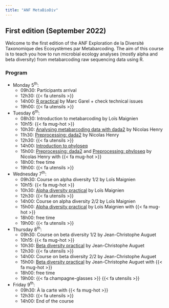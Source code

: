 ```yaml
---
title: "ANF MetaBioDiv"
---
```


## First edition (September 2022){.unnumbered}

Welcome to the first edition of the ANF Exploration de la Diversité Taxonomique des Ecosystèmes par Metabarcoding.
The aim of this course is to teach you how to run microbial ecology analyses (mostly alpha and beta diversity) from metabarcoding raw sequencing data using R.

### Program{.unnumbered}

* Monday 5<sup>th</sup>:
    * 09h30: Participants arrival
    * 12h30: {{< fa utensils >}}
    * 14h00: [R practical](practicals/rforbeginer.html) by Marc Garel + check technical issues
    * 19h00: {{< fa utensils >}}
* Tuesday 6<sup>th</sup>:
    * 08h30: Introduction to metabarcoding by Loïs Maignien
    * 10h15: {{< fa mug-hot >}}
    * 10h30: [Analysing metabarcoding data with dada2](courses/dada2.html) by Nicolas Henry
    * 11h30: [Preprocessing: dada2](practicals/preprocessing_dada2.html) by Nicolas Henry
    * 12h30: {{< fa utensils >}}
    * 14h00: [Introduction to phyloseq](courses/phyloseq.html)
    * 15h00: [Preprocessing: dada2](practicals/preprocessing_dada2.Rmd) and [Preprocessing: phyloseq](practicals/preprocessing_phyloseq.html) by Nicolas Henry with {{< fa mug-hot >}}
    * 18h00: free time
    * 19h00: {{< fa utensils >}}
* Wednesday 7<sup>th</sup>:
    * 09h30: Course on alpha diversity 1/2 by Loïs Maignien
    * 10h15: {{< fa mug-hot >}}
    * 10h30: [Alpha diversity practical](practicals/alpha_diversity.html) by Loïs Maignien
    * 12h30: {{< fa utensils >}}
    * 14h00: Course on alpha diversity 2/2 by Loïs Maignien
    * 15h00: [Alpha diversity practical](practicals/alpha_diversity.html) by Loïs Maignien with {{< fa mug-hot >}}
    * 18h00: free time
    * 19h00: {{< fa utensils >}}
* Thursday 8<sup>th</sup>:
    * 09h30: Course on beta diversity 1/2 by Jean-Christophe Auguet
    * 10h15: {{< fa mug-hot >}}
    * 10h30: [Beta diversity practical](practicals/beta_diversity.html) by Jean-Christophe Auguet
    * 12h30: {{< fa utensils >}}
    * 14h00: Course on beta diversity 2/2 by Jean-Christophe Auguet
    * 15h00: [Beta diversity practical](practicals/beta_diversity.html) by Jean-Christophe Auguet with {{< fa mug-hot >}}
    * 18h00: free time
    * 19h00: {{< fa champagne-glasses >}} {{< fa utensils >}}
* Friday 9<sup>th</sup>:
    * 09h30: À la carte with {{< fa mug-hot >}}
    * 12h30: {{< fa utensils >}}
    * 14h00: End of the course